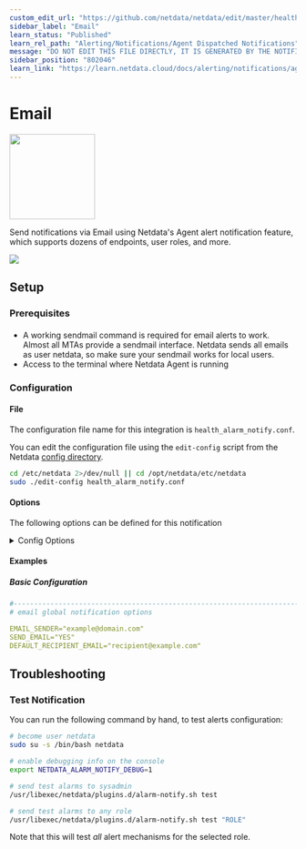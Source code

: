 ```yaml
---
custom_edit_url: "https://github.com/netdata/netdata/edit/master/health/notifications/email/metadata.yaml"
sidebar_label: "Email"
learn_status: "Published"
learn_rel_path: "Alerting/Notifications/Agent Dispatched Notifications"
message: "DO NOT EDIT THIS FILE DIRECTLY, IT IS GENERATED BY THE NOTIFICATION'S metadata.yaml FILE"
sidebar_position: "802046"
learn_link: "https://learn.netdata.cloud/docs/alerting/notifications/agent-dispatched-notifications/email"
---
```



# Email


<img src="https://netdata.cloud/img/email.png" width="150"/>


Send notifications via Email using Netdata's Agent alert notification feature, which supports dozens of endpoints, user roles, and more.



<img src="https://img.shields.io/badge/maintained%20by-Netdata-%2300ab44" />

## Setup

### Prerequisites

#### 

- A working sendmail command is required for email alerts to work. Almost all MTAs provide a sendmail interface. Netdata sends all emails as user netdata, so make sure your sendmail works for local users.
- Access to the terminal where Netdata Agent is running



### Configuration

#### File

The configuration file name for this integration is `health_alarm_notify.conf`.


You can edit the configuration file using the `edit-config` script from the
Netdata [config directory](/docs/configuring/configuration#the-netdata-config-directory).

```bash
cd /etc/netdata 2>/dev/null || cd /opt/netdata/etc/netdata
sudo ./edit-config health_alarm_notify.conf
```
#### Options

The following options can be defined for this notification

<details><summary>Config Options</summary>

| Name | Description | Default | Required |
|:----|:-----------|:-------|:--------:|
| EMAIL_SENDER | You can change `EMAIL_SENDER` to the email address sending the notifications. | netdata | False |
| SEND_EMAIL | Set `SEND_EMAIL` to YES | YES | True |
| DEFAULT_RECIPIENT_EMAIL | Set `DEFAULT_RECIPIENT_EMAIL` to the email address you want the email to be sent by default. You can define multiple email addresses like this: `alarms@example.com` `systems@example.com`. | root | True |

##### DEFAULT_RECIPIENT_EMAIL

All roles will default to this variable if left unconfigured.
The `DEFAULT_RECIPIENT_CUSTOM` can be edited in the following entries at the bottom of the same file:
```conf
role_recipients_email[sysadmin]="systems@example.com"
role_recipients_email[domainadmin]="domains@example.com"
role_recipients_email[dba]="databases@example.com systems@example.com"
role_recipients_email[webmaster]="marketing@example.com development@example.com"
role_recipients_email[proxyadmin]="proxy-admin@example.com"
role_recipients_email[sitemgr]="sites@example.com"
```


</details>

#### Examples

##### Basic Configuration



```yaml
#------------------------------------------------------------------------------
# email global notification options

EMAIL_SENDER="example@domain.com"
SEND_EMAIL="YES"
DEFAULT_RECIPIENT_EMAIL="recipient@example.com"

```


## Troubleshooting

### Test Notification

You can run the following command by hand, to test alerts configuration:

```bash
# become user netdata
sudo su -s /bin/bash netdata

# enable debugging info on the console
export NETDATA_ALARM_NOTIFY_DEBUG=1

# send test alarms to sysadmin
/usr/libexec/netdata/plugins.d/alarm-notify.sh test

# send test alarms to any role
/usr/libexec/netdata/plugins.d/alarm-notify.sh test "ROLE"
```

Note that this will test _all_ alert mechanisms for the selected role.


